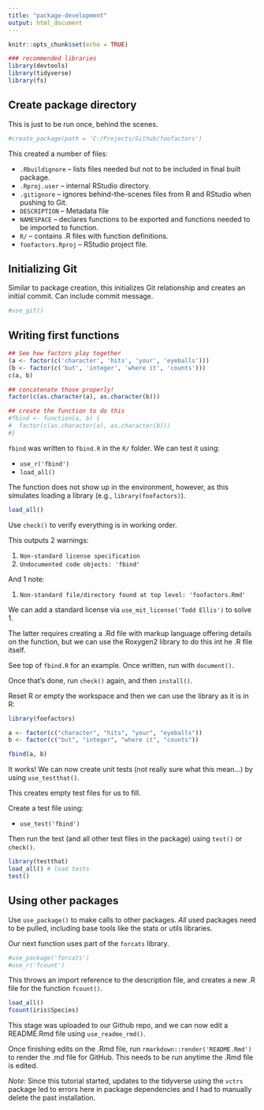 ```yaml
---
title: "package-development"
output: html_document
---
```


```r
knitr::opts_chunk$set(echo = TRUE)

### recommended libraries
library(devtools)
library(tidyverse)
library(fs)
```

## Create package directory

This is just to be run once, behind the scenes.

```r
#create_package(path = 'C:/Projects/Github/foofactors')
```

This created a number of files:

* `.Rbuildignore` -- lists files needed but not to be included in final built package.
* `.Rproj.user` -- internal RStudio directory.
* `.gitignore` -- ignores behind-the-scenes files from R and RStudio when pushing to Git.
* `DESCRIPTION` -- Metadata file
* `NAMESPACE` -- declares functions to be exported and functions needed to be imported to function.
* `R/` -- contains .R files with function definitions.
* `foofactors.Rproj` -- RStudio project file.

## Initializing Git

Similar to package creation, this initializes Git relationship and creates an initial commit. Can include commit message.

```r
#use_git()
```

## Writing first functions

```r
## See how factors play together
(a <- factor(c('character', 'hits', 'your', 'eyeballs')))
(b <- factor(c('but', 'integer', 'where it', 'counts')))
c(a, b)

## concatenate those properly!
factor(c(as.character(a), as.character(b)))

## create the function to do this
#fbind <- function(a, b) {
#  factor(c(as.character(a), as.character(b)))
#}
```

`fbind` was written to `fbind.R` in the `R/` folder. We can test it using:

* `use_r('fbind')`
* `load_all()`

The function does not show up in the environment, however, as this simulates loading a library (e.g., `library(foofactors)`).

```r
load_all()
```


Use `check()` to verify everything is in working order.

This outputs 2 warnings:

1. `Non-standard license specification`
2. `Undocumented code objects: 'fbind'`

And 1 note:

1. `Non-standard file/directory found at top level: 'foofactors.Rmd'`

We can add a standard license via `use_mit_license('Todd Ellis')` to solve 1. 

The latter requires creating a .Rd file with markup language offering details on the function, but we can use the Roxygen2 library to do this int he .R file itself.

See top of `fbind.R` for an example. Once written, run with `document()`.

Once that's done, run `check()` again, and then `install()`.

Reset R or empty the workspace and then we can use the library as it is in R:

```r
library(foofactors)

a <- factor(c("character", "hits", "your", "eyeballs"))
b <- factor(c("but", "integer", "where it", "counts"))

fbind(a, b)
```

It works! We can now create unit tests (not really sure what this mean...) by using `use_testthat()`.

This creates empty test files for us to fill.

Create a test file using:

* `use_test('fbind')`

Then run the test (and all other test files in the package) using `test()` or `check()`.

```r
library(testthat)
load_all() # load tests
test()
```

## Using other packages

Use `use_package()` to make calls to other packages. *All* used packages need to be pulled, including base tools like the stats or utils libraries.

Our next function uses part of the `forcats` library.

```r
#use_package('forcats')
#use_r('fcount')
```

This throws an import reference to the description file, and creates a new .R file for the function `fcount()`.

```r
load_all()
fcount(iris$Species)
```

This stage was uploaded to our Github repo, and we can now edit a README.Rmd file using `use_readme_rmd()`.

Once finishing edits on the .Rmd file, run `rmarkdown::render('README.Rmd')` to render the .md file for GitHub. This needs to be run anytime the .Rmd file is edited.

*Note*: Since this tutorial started, updates to the tidyverse using the `vctrs` package led to errors here in package dependencies and I had to manually delete the past installation.

